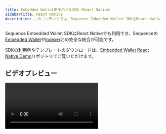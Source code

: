 ```yaml
---
title: Embedded Wallet用モバイルSDK（React Native）
sidebarTitle: React Native
description: このコンテンツでは、Sequence Embedded Wallet SDKをReact Nativeで統合し、ウォレットとインデクサーの完全な連携を実現する手順を詳しくご紹介します。
---
```


Sequence Embedded Wallet SDKはReact Nativeでも利用でき、Sequenceの[Embedded Wallet](/solutions_old/wallets/embedded-wallet/overview)や[Indexer](/api-references/indexer/overview)との完全な統合が可能です。

SDKの利用例やテンプレートのダウンロードは、[Embedded Wallet React Native Demo](https://github.com/0xsequence/demo-waas-react-native)リポジトリでご覧いただけます。

## ビデオプレビュー

<video controls className="w-full aspect-video" src="https://pub-f048362b915448c9b012a2e03c189024.r2.dev/SequenceMobileSDK.mp4" />

## ご自身の認証情報／キーでのセットアップ
プロジェクトのアクセスキーやその他の認証情報／キーの取得方法は、こちらのガイドをご参照ください：[https://docs.sequence.xyz/solutions/builder/embedded-wallet/](https://docs.sequence.xyz/solutions/builder/embedded-wallet/)

### ./iosおよび./androidフォルダごとの認証情報／キーの設定手順

#### iOS
Expoを使用する場合、ios > infoPlistのapp.jsonファイルでGIDClientIDを設定できます。

手動の場合は、Googleサインイン用にInfo.plistファイルでGIDClientIDを設定します。

#### Android
Expoを使用する場合、android > intentFiltersのapp.jsonファイルでintent-filterを設定できます。

手動の場合は、Googleサインイン用にAndroidManifest.xmlファイルでintent-filterを設定します。

## 統合の詳細

<Steps>
  <Step title="ethersやその他の暗号関連パッケージ用のshimのセットアップ">
    まず、shimsのセットアップと`react-native-quick-crypto`から`ethers`用に`pbkdf2`を登録する方法について、[cryptoSetup.ts](https://github.com/0xsequence/demo-waas-react-native/blob/main/cryptoSetup.ts)の内容を確認しましょう。

    ```ts
    import { install } from "react-native-quick-crypto";
    install();

    import "react-native-url-polyfill/auto";
    import { ReadableStream } from "web-streams-polyfill";
    globalThis.ReadableStream = ReadableStream;

    import crypto from "react-native-quick-crypto";
    global.getRandomValues = crypto.getRandomValues;

    export * from "@ethersproject/shims";

    import * as ethers from "ethers";

    ethers.pbkdf2.register(
      (
        password: Uint8Array,
        salt: Uint8Array,
        iterations: number,
        keylen: number,
        algo: "sha256" | "sha512"
      ) => {
        console.info("Using react-native-quick-crypto for pbkdf2");
        return ethers.hexlify(
          new Uint8Array(
            crypto.pbkdf2Sync(
              password,
              salt,
              iterations,
              keylen,
              algo === "sha256" ? "SHA-256" : "SHA-512"
            )
          )
        );
      }
    );

    export * from "ethers";
    ```

    次に、`cryptoSetup.ts`をアプリのライフサイクルの早い段階で必ずインポートしてください。このデモでは、[App.tsx](https://github.com/0xsequence/demo-waas-react-native/blob/main/App.tsx)の冒頭でインポート・設定されています。

    次に、一部のshim用のエイリアスを`babel-plugin-module-resolver`（開発用依存）を使って`babel.config.js`で設定する必要があります。エイリアスの更新方法は、[babel.config.js](https://github.com/0xsequence/demo-waas-react-native/blob/main//babel.config.js)のコードスニペットをご覧ください。
  </Step>

  <Step title="Sequence WaaSの初期化">
    ```ts
    export const sequenceWaas = new SequenceWaaS(
      {
        network: initialNetwork,
        projectAccessKey: projectAccessKey,
        waasConfigKey: waasConfigKey,
      },
      localStorage,
      null,
      new KeychainSecureStoreBackend()
    );
    ```

    （詳細は[waasSetup.ts](https://github.com/0xsequence/demo-waas-react-native/blob/main/waasSetup.ts)ファイルをご参照ください）
  </Step>

  <Step title="サインイン">
    初期化済みのSequence WaaSインスタンスがあれば、メール、Google、Appleでサインインできます。Googleのコード例は下記をご覧いただき、詳細は[App.tsx](https://github.com/0xsequence/demo-waas-react-native/blob/main/App.tsx)ファイルをご確認ください。

    ```ts
    const redirectUri = `${iosRedirectUri}:/oauthredirect`;

    const scopes = ["openid", "profile", "email"];
    const request = new AuthRequest({
      clientId,
      scopes,
      redirectUri,
      usePKCE: true,
      extraParams: {
        audience: webClientId,
        include_granted_scopes: "true",
      },
    });

    const result = await request.promptAsync({
      authorizationEndpoint: `https://accounts.google.com/o/oauth2/v2/auth`,
    });

    if (result.type === "cancel") {
      return undefined;
    }

    const serverAuthCode = result?.params?.code;

    const configForTokenExchange: AccessTokenRequestConfig = {
      code: serverAuthCode,
      redirectUri,
      clientId: iosClientId,
      extraParams: {
        code_verifier: request?.codeVerifier || "",
        audience: webClientId,
      },
    };

    const tokenResponse = await exchangeCodeAsync(configForTokenExchange, {
      tokenEndpoint: "https://oauth2.googleapis.com/token",
    });

    const userInfo = await fetchUserInfo(tokenResponse.accessToken);

    const idToken = tokenResponse.idToken;

    if (!idToken) {
      throw new Error("No idToken");
    }

    try {
      const signInResult = await sequenceWaas.signIn(
        {
          idToken: idToken,
        },
        randomName()
      );

      console.log("signInResult", JSON.stringify(signInResult));
    } catch (e) {
      console.log("error", JSON.stringify(e));
    }
    ```
  </Step>

  <Step title="ウォレット操作">
    サインイン後は、`sequenceWaas`インスタンスを使ってトランザクション送信やメッセージ署名などのウォレット操作が可能です。下記のコードスニペットをご覧いただき、詳細は[App.tsx](https://github.com/0xsequence/demo-waas-react-native/blob/main/App.tsx)ファイルをご確認ください。

    ```ts
    // Signing a message
    const signature = await sequenceWaas.signMessage({ message: "your message" });

    // Sending a txn
    const txn = await sequenceWaas.sendTransaction({
      transactions: [
        {
          to: walletAddress,
          value: 0,
        },
      ],
    });
    ```
  </Step>

  <Step title="Ethers v6アップデートの移行メモ">
    - `react-native-quick-crypto-ethers-patch.js`や関連設定は不要になりました。ethers v6では`react-native-quick-crypto`パッケージからpbkdf2関数を直接登録できるためです。（関連コードは[cryptoSetup.ts](https://github.com/0xsequence/demo-waas-react-native/blob/main//cryptoSetup.ts)をご参照ください。）
    - [ethers移行ガイド](https://docs.ethers.org/v6/migrating/)を参考に、コードベースをethers v6へ移行できます。

    <br />
  </Step>
</Steps>

## 依存パッケージ

### 必要なSequenceパッケージ

- @0xsequence/waas
- @0xsequence/react-native

### その他必要な依存／shim

#### 共通

-   ethers

-   ethersproject/shims

-   expo

-   react-native-quick-crypto

-   react-native-mmkv

-   react-native-keychain

-   babel-plugin-module-resolver（開発用依存）

#### Apple・Googleログイン用

- expo-web-browser
- expo-auth-session
- @invertase/react-native-apple-authentication

#### メールログイン用

- react-native-url-polyfill
- web-streams-polyfill